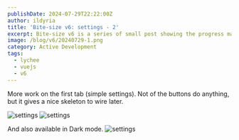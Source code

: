 ```yaml
---
publishDate: 2024-07-29T22:22:00Z
author: ildyria
title: 'Bite-size v6: settings - 2'
excerpt: Bite-size v6 is a series of small post showing the progress made on the development of the future version of Lychee.
image: /blog/v6/20240729-1.png
category: Active Development
tags:
  - lychee
  - vuejs
  - v6
---
```

More work on the first tab (simple settings).
Not of the buttons do anything, but it gives a nice skeleton to wire later.

![settings](/blog/v6/20240729-2.png)
![settings](/blog/v6/20240729-3.png)

And also available in Dark mode.
![settings](/blog/v6/20240729-4.png)
